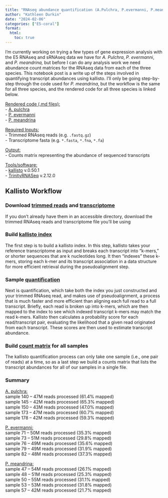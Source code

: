 ```yaml
---
title: "RNAseq abundance quantification (A.Pulchra, P.evermanni, P.meandrina)"
author: "Kathleen Durkin"
date: "2024-02-06"
categories: ["E5-coral"]
format:
  html:
    toc: true
---
```


I'm currently working on trying a few types of gene expression analysis with the E5 RNAseq and sRNAseq data we have for *A. Pulchra*, *P. evermanni*, and *P. meandrina,* but before I can do any analysis work we need abundance count matrices for the RNAseq data from each of the three species. This notebook post is a write up of the steps involved in quantifying transcript abundances using kallisto. I'll only be going step-by-step through the code used for *P. meandrina*, but the workflow is the same for all three species, and the rendered code for all three species is linked below.\

[Rendered code (.md files):]{.underline}\
- [A. pulchra](https://github.com/urol-e5/deep-dive/blob/main/D-Apul/code/14-Apul-RNAseq-kallisto.md)\
- [P. evermanni](https://github.com/urol-e5/deep-dive/blob/main/E-Peve/code/12-Peve-RNAseq-kallisto.md)\
- [P. meandrina](https://github.com/urol-e5/deep-dive/blob/main/F-Pmea/code/14-Pmea-RNAseq-kallisto.md)

[Required Inputs:]{.underline}\
- Trimmed RNAseq reads (e.g. `.fastq.gz`)\
- Transcriptome fasta (e.g. `*.fasta`, `*.fna`, `*.fa`)

[Output:]{.underline}\
- Counts matrix representing the abundance of sequenced transcripts

[Tools/software:]{.underline}\
- [kallisto](#0) v.0.50.1\
- [TrinityRNASeq](#0) v.2.12.0\

## Kallisto Workflow

### Download [trimmed reads](https://github.com/urol-e5/deep-dive/blob/main/F-Pmea/code/14-Pmea-RNAseq-kallisto.md#download-trimmed-rnaseq-reads) and [transcriptome](https://github.com/urol-e5/deep-dive/blob/main/F-Pmea/code/14-Pmea-RNAseq-kallisto.md#retrieve-the-reference-transcriptome)

If you don't already have them in an accessible directory, download the trimmed RNAseq reads and transcriptome file you'll be using

### Build [kallisto index](https://github.com/urol-e5/deep-dive/blob/main/F-Pmea/code/14-Pmea-RNAseq-kallisto.md#building-index)

The first step is to build a kallisto index. In this step, kallisto takes your reference transcriptome as input and breaks each transcript into "k-mers," or shorter sequences that are k nucleotides long. It then "indexes" these k-mers, storing each k-mer and its transcript association in a data structure for more efficient retrieval during the pseudoalignment step.

### Sample [quantification](https://github.com/urol-e5/deep-dive/blob/main/F-Pmea/code/14-Pmea-RNAseq-kallisto.md#sample-quantification)

Next is quantification, which take both the index you just constructed and your trimmed RNAseq read, and makes use of pseudoalignment, a process that is much faster and more efficient than aligning each full read to a full transcript. Briefly, each read is broken up into k-mers, which are then mapped to the index to see which indexed transcript k-mers may match the read k-mers. Kallisto then calculates a probability score for each read/transcript pair, evaluating the likelihood that a given read originated from each transcript. These scores are then used to estimate transcript abundance.

### Build [count matrix](https://github.com/urol-e5/deep-dive/blob/main/F-Pmea/code/14-Pmea-RNAseq-kallisto.md#trinity-matrix-with-kallisto-output) for all samples

The kallisto quantification process can only take one sample (i.e., one pair of reads) at a time, so as a last step we build a counts matrix that lists the transcript abundances for all of our samples in a single file.

### Summary

[A. pulchra:]{.underline}\
sample 140 -- 47M reads processed (61.4% mapped)\
sample 145 -- 42M reads processed (65.3% mapped)\
sample 150 -- 43M reads processed (47.0% mapped)\
sample 173 -- 47M reads processed (60.7% mapped)\
sample 178 -- 42M reads processed (59.3% mapped)\

[P. evermanni:]{.underline}\
sample 71 -- 50M reads processed (35.3% mapped)\
sample 73 -- 51M reads processed (29.8% mapped)\
sample 76 -- 49M reads processed (35.6% mapped)\
sample 79 -- 49M reads processed (31.9% mapped)\
sample 82 -- 48M reads processed (37.3% mapped)

[P. meandrina:]{.underline}\
sample 47 -- 54M reads processed (26.1% mapped)\
sample 48 -- 51M reads processed (25.3% mapped)\
sample 50 -- 55M reads processed (31.1% mapped)\
sample 53 -- 53M reads processed (31.8% mapped)\
sample 57 -- 42M reads processed (21.7% mapped)
